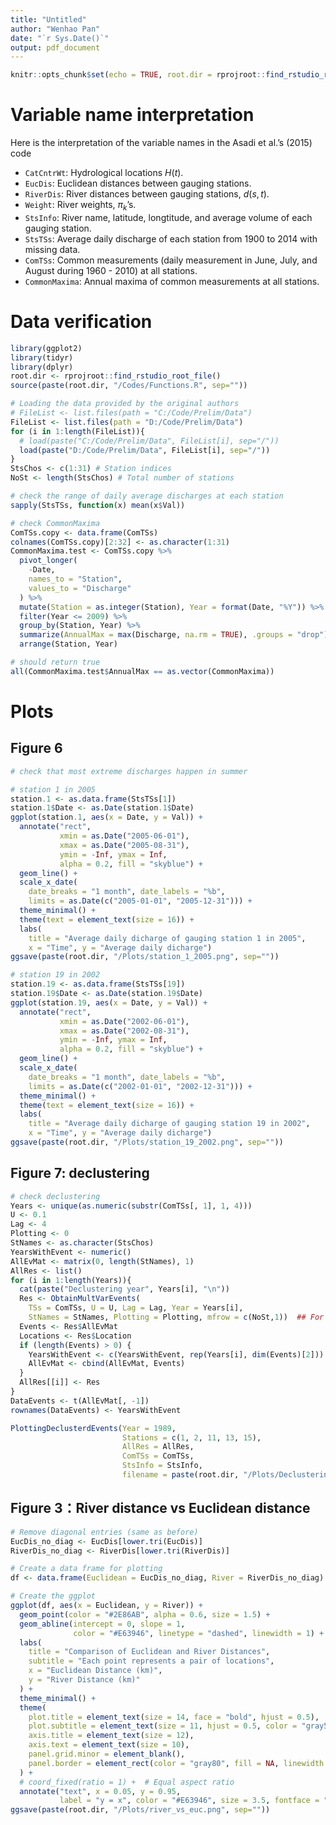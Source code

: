```yaml
---
title: "Untitled"
author: "Wenhao Pan"
date: "`r Sys.Date()`"
output: pdf_document
---
```


```r
knitr::opts_chunk$set(echo = TRUE, root.dir = rprojroot::find_rstudio_root_file())
```

# Variable name interpretation

Here is the interpretation of the variable names in the Asadi et al.'s (2015) code

* `CatCntrWt`: Hydrological locations $H(t)$.
* `EucDis`: Euclidean distances between gauging stations.
* `RiverDis`: River distances between gauging stations, $d(s,t)$.
* `Weight`: River weights, $\pi_k$'s.
* `StsInfo`: River name, latitude, longtitude, and average volume of each gauging station.
* `StsTSs`: Average daily discharge of each station from 1900 to 2014 with missing data.
* `ComTSs`: Common measurements (daily measurement in June, July, and August during 1960 - 2010) at all stations.
* `CommonMaxima`: Annual maxima of common measurements at all stations.

# Data verification

```r
library(ggplot2)
library(tidyr)
library(dplyr)
root.dir <- rprojroot::find_rstudio_root_file()
source(paste(root.dir, "/Codes/Functions.R", sep=""))

# Loading the data provided by the original authors
# FileList <- list.files(path = "C:/Code/Prelim/Data")
FileList <- list.files(path = "D:/Code/Prelim/Data")
for (i in 1:length(FileList)){
  # load(paste("C:/Code/Prelim/Data", FileList[i], sep="/"))
  load(paste("D:/Code/Prelim/Data", FileList[i], sep="/"))
}
StsChos <- c(1:31) # Station indices
NoSt <- length(StsChos) # Total number of stations
```

```r
# check the range of daily average discharges at each station
sapply(StsTSs, function(x) mean(x$Val))
```

```r
# check CommonMaxima
ComTSs.copy <- data.frame(ComTSs)
colnames(ComTSs.copy)[2:32] <- as.character(1:31)
CommonMaxima.test <- ComTSs.copy %>%
  pivot_longer(
    -Date, 
    names_to = "Station", 
    values_to = "Discharge"
  ) %>%
  mutate(Station = as.integer(Station), Year = format(Date, "%Y")) %>%
  filter(Year <= 2009) %>%
  group_by(Station, Year) %>%
  summarize(AnnualMax = max(Discharge, na.rm = TRUE), .groups = "drop") %>%
  arrange(Station, Year)

# should return true
all(CommonMaxima.test$AnnualMax == as.vector(CommonMaxima))
```

# Plots

## Figure 6

```r
# check that most extreme discharges happen in summer

# station 1 in 2005
station.1 <- as.data.frame(StsTSs[1])
station.1$Date <- as.Date(station.1$Date)
ggplot(station.1, aes(x = Date, y = Val)) +
  annotate("rect",
           xmin = as.Date("2005-06-01"),
           xmax = as.Date("2005-08-31"),
           ymin = -Inf, ymax = Inf,
           alpha = 0.2, fill = "skyblue") +
  geom_line() +
  scale_x_date(
    date_breaks = "1 month", date_labels = "%b",
    limits = as.Date(c("2005-01-01", "2005-12-31"))) +
  theme_minimal() +
  theme(text = element_text(size = 16)) +
  labs(
    title = "Average daily dicharge of gauging station 1 in 2005",
    x = "Time", y = "Average daily dicharge")
ggsave(paste(root.dir, "/Plots/station_1_2005.png", sep=""))

# station 19 in 2002
station.19 <- as.data.frame(StsTSs[19])
station.19$Date <- as.Date(station.19$Date)
ggplot(station.19, aes(x = Date, y = Val)) +
  annotate("rect",
           xmin = as.Date("2002-06-01"),
           xmax = as.Date("2002-08-31"),
           ymin = -Inf, ymax = Inf,
           alpha = 0.2, fill = "skyblue") +
  geom_line() +
  scale_x_date(
    date_breaks = "1 month", date_labels = "%b",
    limits = as.Date(c("2002-01-01", "2002-12-31"))) +
  theme_minimal() +
  theme(text = element_text(size = 16)) +
  labs(
    title = "Average daily dicharge of gauging station 19 in 2002",
    x = "Time", y = "Average daily dicharge")
ggsave(paste(root.dir, "/Plots/station_19_2002.png", sep=""))
```

## Figure 7: declustering 

```r
# check declustering 
Years <- unique(as.numeric(substr(ComTSs[, 1], 1, 4)))
U <- 0.1
Lag <- 4
Plotting <- 0
StNames <- as.character(StsChos)
YearsWithEvent <- numeric()
AllEvMat <- matrix(0, length(StNames), 1)
AllRes <- list()
for (i in 1:length(Years)){
  cat(paste("Declustering year", Years[i], "\n"))
  Res <- ObtainMultVarEvents(
    TSs = ComTSs, U = U, Lag = Lag, Year = Years[i],
    StNames = StNames, Plotting = Plotting, mfrow = c(NoSt,1))  ## For Censored Likelihood
  Events <- Res$AllEvMat
  Locations <- Res$Location
  if (length(Events) > 0) {
    YearsWithEvent <- c(YearsWithEvent, rep(Years[i], dim(Events)[2]))
    AllEvMat <- cbind(AllEvMat, Events)
  }
  AllRes[[i]] <- Res 
}
DataEvents <- t(AllEvMat[, -1])
rownames(DataEvents) <- YearsWithEvent 

PlottingDeclusterdEvents(Year = 1989,
                         Stations = c(1, 2, 11, 13, 15),
                         AllRes = AllRes,
                         ComTSs = ComTSs,
                         StsInfo = StsInfo,
                         filename = paste(root.dir, "/Plots/Declustering.pdf", sep=""))
```

## Figure 3：River distance vs Euclidean distance

```r
# Remove diagonal entries (same as before)
EucDis_no_diag <- EucDis[lower.tri(EucDis)]
RiverDis_no_diag <- RiverDis[lower.tri(RiverDis)]

# Create a data frame for plotting
df <- data.frame(Euclidean = EucDis_no_diag, River = RiverDis_no_diag)

# Create the ggplot
ggplot(df, aes(x = Euclidean, y = River)) +
  geom_point(color = "#2E86AB", alpha = 0.6, size = 1.5) +
  geom_abline(intercept = 0, slope = 1, 
              color = "#E63946", linetype = "dashed", linewidth = 1) +
  labs(
    title = "Comparison of Euclidean and River Distances",
    subtitle = "Each point represents a pair of locations",
    x = "Euclidean Distance (km)",
    y = "River Distance (km)"
  ) +
  theme_minimal() +
  theme(
    plot.title = element_text(size = 14, face = "bold", hjust = 0.5),
    plot.subtitle = element_text(size = 11, hjust = 0.5, color = "gray50"),
    axis.title = element_text(size = 12),
    axis.text = element_text(size = 10),
    panel.grid.minor = element_blank(),
    panel.border = element_rect(color = "gray80", fill = NA, linewidth = 0.5)
  ) +
  # coord_fixed(ratio = 1) +  # Equal aspect ratio
  annotate("text", x = 0.05, y = 0.95, 
           label = "y = x", color = "#E63946", size = 3.5, fontface = "italic")
ggsave(paste(root.dir, "/Plots/river_vs_euc.png", sep=""))
```


